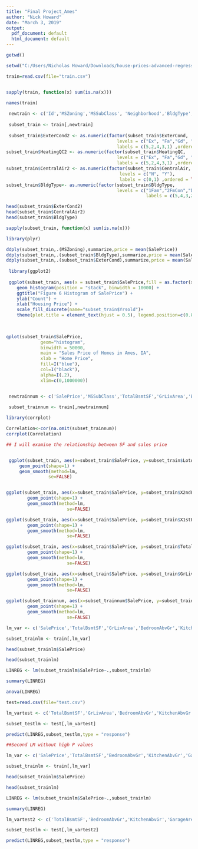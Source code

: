 ---
title: "Final Project_Ames"
author: "Nick Howard"
date: "March 3, 2019"
output:
  pdf_document: default
  html_document: default
---

```{r}

getwd()

setwd("C:/Users/Nicholas Howard/Downloads/house-prices-advanced-regression-techniques")

train=read.csv(file="train.csv")


sapply(train, function(x) sum(is.na(x)))

names(train)
 
 newtrain <- c('Id','MSZoning','MSSubClass', 'Neighborhood','BldgType','OverallCond','ExterCond','BsmtQual','BsmtCond','TotalBsmtSF','Heating','HeatingQC','CentralAir','Electrical','GrLivArea','BedroomAbvGr','KitchenAbvGr','GarageArea','YrSold','SaleType','SaleCondition','SalePrice','LotArea' ,'OverallCond', 'YrSold','SalePrice', 'X1stFlrSF', 'X2ndFlrSF', 'TotalBsmtSF', 'GrLivArea', 'BsmtFinSF1' )
 
 subset_train <- train[,newtrain]
 
 subset_train$ExterCond2 <- as.numeric(factor(subset_train$ExterCond, 
                                          levels = c("Ex", "Fa","Gd", "TA","Po"),
                                          labels = c(5,2,4,3,1) ,ordered = TRUE))
subset_train$HeatingQC2 <- as.numeric(factor(subset_train$HeatingQC, 
                                          levels = c("Ex", "Fa","Gd", "TA","Po"),
                                          labels = c(5,2,4,3,1) ,ordered = TRUE))
subset_train$CentralAir2 <- as.numeric(factor(subset_train$CentralAir, 
                                           levels = c("N", "Y"),
                                           labels = c(0,1) ,ordered = TRUE))
subset_train$BldgType<- as.numeric(factor(subset_train$BldgType,
                                          levels = c("1Fam","2FmCon","Duplx","TwnhsE","TwnhsI"),
                                                     labels = c(5,4,3,2,1),ordered = TRUE))

head(subset_train$ExterCond2)
head(subset_train$CentralAir2)
head(subset_train$BldgType)

sapply(subset_train, function(x) sum(is.na(x)))

library(plyr)

ddply(subset_train,.(MSZoning),summarize,price = mean(SalePrice))
ddply(subset_train,.(subset_train$BldgType),summarize,price = mean(SalePrice))
ddply(subset_train,.(subset_train$ExterCond),summarize,price = mean(SalePrice))
 
 library(ggplot2)
 
 ggplot(subset_train, aes(x = subset_train$SalePrice,fill = as.factor(subset_train$YrSold))) +
    geom_histogram(position = "stack", binwidth = 10000) +
    ggtitle("Figure 6 Histogram of SalePrice") +
    ylab("Count") +
    xlab("Housing Price") + 
    scale_fill_discrete(name="subset_train$Yrsold")+
    theme(plot.title = element_text(hjust = 0.5), legend.position=c(0.87,0.855), legend.background = element_rect(fill="white",
                                                                                                               size=0.5, linetype="solid", 
                                                                                                               colour ="black"))

qplot(subset_train$SalePrice,
             geom="histogram",
             binwidth = 50000,  
             main = "Sales Price of Homes in Ames, IA", 
             xlab = "Home Price",  
             fill=I("blue"), 
             col=I("black"), 
             alpha=I(.2),
             xlim=c(0,1000000))


 newtrainnum <- c('SalePrice','MSSubClass','TotalBsmtSF','GrLivArea','BedroomAbvGr','KitchenAbvGr','GarageArea','LotArea' ,'OverallCond', 'YrSold', 'X1stFlrSF', 'X2ndFlrSF', 'TotalBsmtSF', 'GrLivArea', 'BsmtFinSF1' )
 
 subset_trainnum <- train[,newtrainnum]

library(corrplot)

Correlation<-cor(na.omit(subset_trainnum))
corrplot(Correlation)

## I will examine the relationship between SF and sales price


 ggplot(subset_train, aes(x=subset_train$SalePrice, y=subset_train$LotArea)) +
     geom_point(shape=1) +    
     geom_smooth(method=lm,   
                se=FALSE)  


ggplot(subset_train, aes(x=subset_train$SalePrice, y=subset_train$X2ndFlrSF)) +
        geom_point(shape=1) +    
        geom_smooth(method=lm,   
                       se=FALSE)

ggplot(subset_train, aes(x=subset_train$SalePrice, y=subset_train$X1stFlrSF)) +
        geom_point(shape=1) +    
        geom_smooth(method=lm,   
                       se=FALSE)

ggplot(subset_train, aes(x=subset_train$SalePrice, y=subset_train$TotalBsmtSF)) +
        geom_point(shape=1) +    
        geom_smooth(method=lm,   
                       se=FALSE)

ggplot(subset_train, aes(x=subset_train$SalePrice, y=subset_train$GrLivArea)) +
        geom_point(shape=1) +    
        geom_smooth(method=lm,   
                       se=FALSE)

ggplot(subset_trainnum, aes(x=subset_trainnum$SalePrice, y=subset_trainnum$BsmtFinSF1)) +
        geom_point(shape=1) +    
        geom_smooth(method=lm,   
                       se=FALSE)

lm_var <- c('SalePrice','TotalBsmtSF','GrLivArea','BedroomAbvGr','KitchenAbvGr','GarageArea','LotArea' ,'OverallCond', 'YrSold', 'X1stFlrSF', 'X2ndFlrSF')

subset_trainlm <- train[,lm_var]

head(subset_trainlm$SalePrice)

head(subset_trainlm)

LINREG <- lm(subset_trainlm$SalePrice~.,subset_trainlm)

summary(LINREG)

anova(LINREG)

test=read.csv(file="test.csv")

lm_vartest <- c('TotalBsmtSF','GrLivArea','BedroomAbvGr','KitchenAbvGr','GarageArea','LotArea' ,'OverallCond', 'YrSold', 'X1stFlrSF', 'X2ndFlrSF')

subset_testlm <- test[,lm_vartest]

predict(LINREG,subset_testlm,type = "response")

##Second LM without high P values

lm_var <- c('SalePrice','TotalBsmtSF','BedroomAbvGr','KitchenAbvGr','GarageArea' ,'OverallCond', 'X1stFlrSF', 'X2ndFlrSF')

subset_trainlm <- train[,lm_var]

head(subset_trainlm$SalePrice)

head(subset_trainlm)

LINREG <- lm(subset_trainlm$SalePrice~.,subset_trainlm)

summary(LINREG)

lm_vartest2 <- c('TotalBsmtSF','BedroomAbvGr','KitchenAbvGr','GarageArea' ,'OverallCond', 'X1stFlrSF', 'X2ndFlrSF')

subset_testlm <- test[,lm_vartest2]

predict(LINREG,subset_testlm,type = "response")
```

